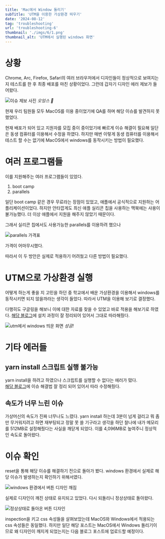 ```yaml
---
title: 'Mac에서 Window 돌리기'
subTitle: 'UTM을 이용한 가상환경 띄우기'
date: '2024-08-12'
tag: 'troubleshooting'
url: 'troubleshooting-6'
thumbnail: './imgs/6/1.png'
thumbnail_alt: 'UTM에서 실행된 windows 화면'
---
```


# 상황

Chrome, Arc, Firefox, Safari의 여러 브라우저에서 디자인들이 정상적으로 보여지는지 테스트를 한 후 최종 배포를 마친 상황이었다.
그런데 갑자기 디자인 에러 제보가 들어왔다.

![이슈 제보 사진](./imgs/6/2.png)
_오잉스 🤔_

현재 우리 팀원들 모두 MacOS를 이용 중이었기에 QA를 하며 해당 이슈를 발견하지 못했었다.

현재 배포가 되어 있고 지원자를 모집 중이 중이었기에 빠르게 이슈 해결이 필요해 일단은 동생 컴퓨터를 이용해서 수정을 하였다.
하지만 매번 이렇게 동생 컴퓨터를 이용해서 테스트 할 수는 없기에 MacOS에서 windows를 동작시키는 방법이 필요했다.

# 여러 프로그램들

이를 지원해주는 여러 프로그램들이 있었다.

1. boot camp
2. parallels

일단 boot camp 같은 경우 무료라는 장점이 있었고, 애플에서 공식적으로 지원하는 어플리케이션이었다.
하지만 안타깝게도 최신 애플 실리콘 칩을 사용하는 맥북에는 사용이 불가능했다. 더 이상 애플에서 지원을 해주지 않았기 때문이다.

그래서 실리콘 칩에서도 사용가능한 parallels를 이용하려 했으나

![parallels 가격표](./imgs/6/3.png)

가격이 어마무시했다.

따라서 이 두 방안은 실제로 적용하기 어려웠고 다른 방법이 필요했다.

# UTM으로 가상환경 실행

어떻게 하는게 좋을 지 고민을 하던 중 학교에서 배운 가상환경을 이용해서 windows를 동작시키면 되지 않을까라는 생각이 들었다.
따라서 UTM을 이용해 보기로 결정했다.

다행히도 구글링을 해보니 이에 대한 자료를 찾을 수 있었고 바로 적용을 해보기로 하였다.
[해당 블로그](https://techtree.tistory.com/98)에 설치 과정이 잘 정리되어 있어서 그대로 따라해줬다.

![utm에서 windows 띄운 화면](./imgs/6/4.png)
_성공!_

# 기타 에러들

## yarn install 스크립트 실행 불가능

yarn install을 하려고 하였으나 스크립트를 실행할 수 없다는 에러가 떴다.<br />
[해당 블로그](https://velog.io/@yerim1935/%EC%97%90%EB%9F%AC%EB%85%B8%ED%8A%B8-yarn-%EC%9D%B4-%EC%8B%9C%EC%8A%A4%ED%85%9C%EC%97%90%EC%84%9C-%EC%8A%A4%ED%81%AC%EB%A6%BD%ED%8A%B8%EB%A5%BC-%EC%8B%A4%ED%96%89%ED%95%A0-%EC%88%98-%EC%97%86%EC%9C%BC%EB%AF%80%EB%A1%9C-CUsersuserAppDataRoamingnpmyarn.ps1-%ED%8C%8C%EC%9D%BC%EC%9D%84-%EB%A1%9C%EB%93%9C%ED%95%A0-%EC%88%98-%EC%97%86%EC%8A%B5%EB%8B%88%EB%8B%A4)에 이슈 해결법 잘 정리 되어 있어서 따라 수정해줬다.

## 속도가 너무 느린 이슈

가상머신의 속도가 진짜 너무나도 느렸다.
yarn install 하는데 3분이 넘게 걸리고
뭐 좀만 무거워지려고 하면 재부팅되고 정말 못 쓸 기구라고 생각을 하던 찰나에
내가 메모리를 512MB로 설정해줬다는 사실을 깨닫게 되었다.
이를 4,096MB로 높여주니 정상적인 속도로 돌아왔다.

# 이슈 확인

reset을 통해 해당 이슈를 해결하기 전으로 돌아가 봤다.
windows 환경에서 실제로 해당 이슈가 발생하는지 확인하기 위해서였다.

![windows 환경에서 버튼 디자인 깨짐](./imgs/6/5.png)

실제로 디자인이 깨진 상태로 유지되고 있었다.
다시 되돌리니 정상상태로 돌아왔다.

![정상상태로 돌아온 버튼 디자인](./imgs/6/6.png)

inspection을 키고 css 속성들을 살펴보았는데
MacOS와 Windows에서 적용되는 css 속성들은 동일했다.
하지만 일단 해당 포스트는 MacOS에서 Windows 돌리기이므로
왜 디자인이 깨지게 되었는지는 다음 블로그 포스트에 업로드할 예정이다.
